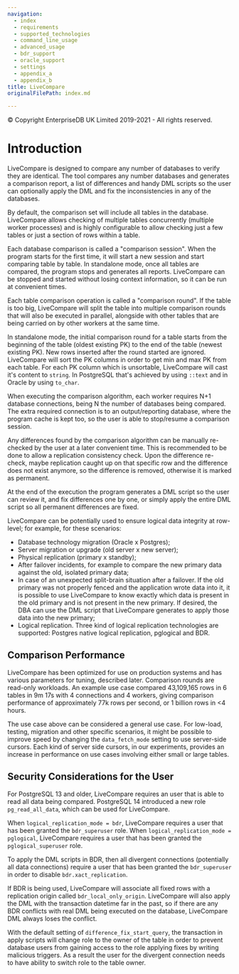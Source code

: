 ```yaml
---
navigation:
  - index
  - requirements
  - supported_technologies
  - command_line_usage
  - advanced_usage
  - bdr_support
  - oracle_support
  - settings
  - appendix_a
  - appendix_b
title: LiveCompare
originalFilePath: index.md

---
```


© Copyright EnterpriseDB UK Limited 2019-2021 - All rights reserved.

# Introduction

LiveCompare is designed to compare any number of databases to verify they are
identical. The tool compares any number databases and generates a comparison
report, a list of differences and handy DML scripts so the user can optionally
apply the DML and fix the inconsistencies in any of the databases.

By default, the comparison set will include all tables in the database.
LiveCompare allows checking of multiple tables concurrently (multiple worker
processes) and is highly configurable to allow checking just a few tables or
just a section of rows within a table.

Each database comparison is called a "comparison session". When the program
starts for the first time, it will start a new session and start comparing table
by table. In standalone mode, once all tables are compared, the program stops
and generates all reports. LiveCompare can be stopped and started without losing
context information, so it can be run at convenient times.

Each table comparison operation is called a "comparison round". If the table is
too big, LiveCompare will split the table into multiple comparison rounds that
will also be executed in parallel, alongside with other tables that are being
carried on by other workers at the same time.

In standalone mode, the initial comparison round for a table starts from the
beginning of the table (oldest existing PK) to the end of the table (newest
existing PK). New rows inserted after the round started are ignored. LiveCompare
will sort the PK columns in order to get min and max PK from each table. For each
PK column which is unsortable, LiveCompare will cast it's content to `string`. In
PostgreSQL that's achieved by using `::text` and in Oracle by using `to_char`.

When executing the comparison algorithm, each worker requires N+1 database
connections, being N the number of databases being compared. The extra required
connection is to an output/reporting database, where the program cache is kept
too, so the user is able to stop/resume a comparison session.

Any differences found by the comparison algorithm can be manually re-checked by
the user at a later convenient time. This is recommended to be done to allow a
replication consistency check. Upon the difference re-check, maybe replication
caught up on that specific row and the difference does not exist anymore, so the
difference is removed, otherwise it is marked as permanent.

At the end of the execution the program generates a DML script so the user can
review it, and fix differences one by one, or simply apply the entire DML script
so all permanent differences are fixed.

LiveCompare can be potentially used to ensure logical data integrity at
row-level; for example, for these scenarios:

-   Database technology migration (Oracle x Postgres);
-   Server migration or upgrade (old server x new server);
-   Physical replication (primary x standby);
-   After failover incidents, for example to compare the new primary data against
    the old, isolated primary data;
-   In case of an unexpected split-brain situation after a failover. If the old
    primary was not properly fenced and the application wrote data into it, it is
    possible to use LiveCompare to know exactly which data is present in the old
    primary and is not present in the new primary. If desired, the DBA can use the
    DML script that LiveCompare generates to apply those data into the new primary;
-   Logical replication. Three kind of logical replication technologies are
    supported: Postgres native logical replication, pglogical and BDR.

## Comparison Performance

LiveCompare has been optimized for use on production systems and has various
parameters for tuning, described later. Comparison rounds are read-only
workloads. An example use case compared 43,109,165 rows in 6 tables in 9m 17s
with 4 connections and 4 workers, giving comparison performance of approximately
77k rows per second, or 1 billion rows in &lt;4 hours.

The use case above can be considered a general use case. For low-load, testing,
migration and other specific scenarios, it might be possible to improve speed by
changing the `data_fetch_mode` setting to use server-side cursors. Each kind of
server side cursors, in our experiments, provides an increase in performance on
use cases involving either small or large tables.

## Security Considerations for the User

For PostgreSQL 13 and older, LiveCompare requires an user that is able to read
all data being compared. PostgreSQL 14 introduced a new role `pg_read_all_data`,
which can be used for LiveCompare.

When `logical_replication_mode = bdr`, LiveCompare requires a user that has been
granted the `bdr_superuser` role. When `logical_replication_mode = pglogical`,
LiveCompare requires a user that has been granted the `pglogical_superuser`
role.

To apply the DML scripts in BDR, then all divergent connections (potentially all
data connections) require a user that has been granted the `bdr_superuser` in
order to disable `bdr.xact_replication`.

If BDR is being used, LiveCompare will associate all fixed rows with a
replication origin called `bdr_local_only_origin`. LiveCompare will also apply
the DML with the transaction datetime far in the past, so if there are any BDR
conflicts with real DML being executed on the database, LiveCompare DML always
loses the conflict.

With the default setting of `difference_fix_start_query`, the transaction in
apply scripts will change role to the owner of the table in order to prevent
database users from gaining access to the role applying fixes by writing
malicious triggers. As a result the user for the divergent connection needs to
have ability to switch role to the table owner.
